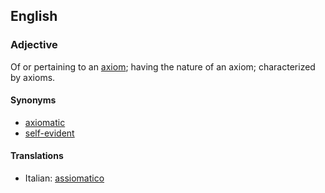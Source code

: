 ==English==
===Adjective===
Of or pertaining to an [[axiom]]; having the nature of an axiom; characterized by axioms.

====Synonyms====
*[[axiomatic]]
*[[self-evident]]

====Translations====
*Italian: [[assiomatico]]